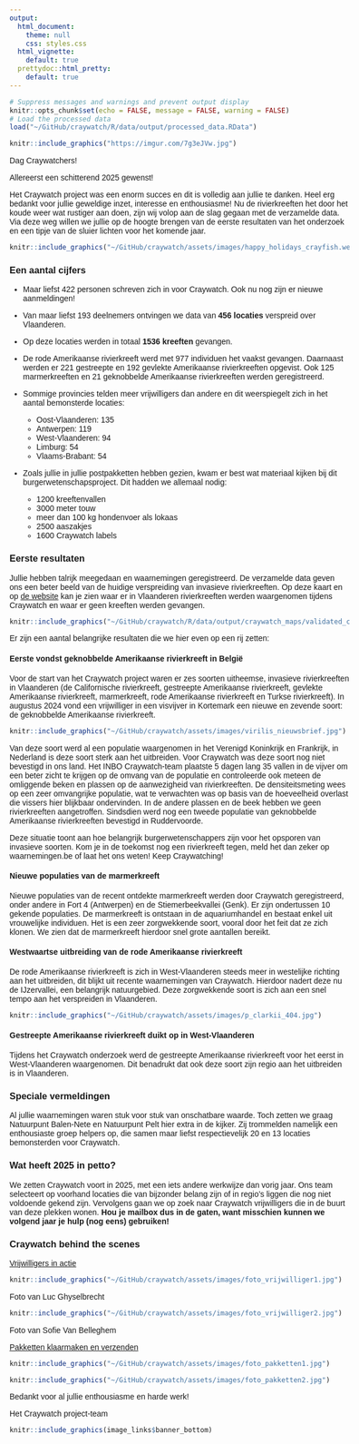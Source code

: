 ```yaml
---
output:
  html_document:
    theme: null
    css: styles.css
  html_vignette:
    default: true
  prettydoc::html_pretty:
    default: true
---
```


<style>
body {
    max-width: 600px;
    margin: 0 auto;
    padding: 20px;
    font-family: Calibri, sans-serif;
}
</style>

```r
# Suppress messages and warnings and prevent output display
knitr::opts_chunk$set(echo = FALSE, message = FALSE, warning = FALSE)
# Load the processed data
load("~/GitHub/craywatch/R/data/output/processed_data.RData")
```

```r
knitr::include_graphics("https://imgur.com/7g3eJVw.jpg")
```

Dag Craywatchers! 

Allereerst een schitterend 2025 gewenst!

Het Craywatch project was een enorm succes en dit is volledig aan jullie te danken. Heel erg bedankt voor jullie geweldige inzet, interesse en enthousiasme! Nu de rivierkreeften het door het koude weer wat rustiger aan doen, zijn wij volop aan de slag gegaan met de verzamelde data. Via deze weg willen we jullie op de hoogte brengen van de eerste resultaten van het onderzoek en een tipje van de sluier lichten voor het komende jaar. 


<div style="text-align: center;">
```r
knitr::include_graphics("~/GitHub/craywatch/assets/images/happy_holidays_crayfish.webp")
```
</div>


### Een aantal cijfers
- Maar liefst 422 personen schreven zich in voor Craywatch. Ook nu nog zijn er nieuwe aanmeldingen! 

- Van maar liefst 193 deelnemers ontvingen we data van **456 locaties** verspreid over Vlaanderen.

- Op deze locaties werden in totaal **1536 kreeften** gevangen.

- De rode Amerikaanse rivierkreeft werd met 977 individuen het vaakst gevangen. Daarnaast werden er 221 gestreepte en 192 gevlekte Amerikaanse rivierkreeften opgevist. Ook 125 marmerkreeften en 21 geknobbelde Amerikaanse rivierkreeften werden geregistreerd.

- Sommige provincies telden meer vrijwilligers dan andere en dit weerspiegelt zich in het aantal bemonsterde locaties:
  - Oost-Vlaanderen: 135
  - Antwerpen: 119
  - West-Vlaanderen: 94
  - Limburg: 54
  - Vlaams-Brabant: 54

- Zoals jullie in jullie postpakketten hebben gezien, kwam er best wat materiaal kijken bij dit burgerwetenschapsproject. Dit hadden we allemaal nodig:
  - 1200 kreeftenvallen
  - 3000 meter touw
  - meer dan 100 kg hondenvoer als lokaas
  - 2500 aaszakjes
  - 1600 Craywatch labels


### Eerste resultaten
Jullie hebben talrijk meegedaan en waarnemingen geregistreerd. De verzamelde data geven ons een beter beeld van de huidige verspreiding van invasieve rivierkreeften. Op deze kaart en op [de website](https://craywatch.inbo.be/kaart/) kan je zien waar er in Vlaanderen rivierkreeften werden waargenomen tijdens Craywatch en waar er geen kreeften werden gevangen.

```r
knitr::include_graphics("~/GitHub/craywatch/R/data/output/craywatch_maps/validated_craywatch_map_dutch.png")
```


Er zijn een aantal belangrijke resultaten die we hier even op een rij zetten:

#### Eerste vondst geknobbelde Amerikaanse rivierkreeft in België
Voor de start van het Craywatch project waren er zes soorten uitheemse, invasieve rivierkreeften in Vlaanderen (de Californische rivierkreeft, gestreepte Amerikaanse rivierkreeft, gevlekte Amerikaanse rivierkreeft, marmerkreeft, rode Amerikaanse rivierkreeft en Turkse rivierkreeft). In augustus 2024 vond een vrijwilliger in een visvijver in Kortemark een nieuwe en zevende soort: de geknobbelde Amerikaanse rivierkreeft. 

```r
knitr::include_graphics("~/GitHub/craywatch/assets/images/virilis_nieuwsbrief.jpg")
```
Van deze soort werd al een populatie waargenomen in het Verenigd Koninkrijk en Frankrijk, in Nederland is deze soort sterk aan het uitbreiden. Voor Craywatch was deze soort nog niet bevestigd in ons land. Het INBO Craywatch-team plaatste 5 dagen lang 35 vallen in de vijver om een beter zicht te krijgen op de omvang van de populatie en controleerde ook meteen de omliggende beken en plassen op de aanwezigheid van rivierkreeften. De densiteitsmeting wees op een zeer omvangrijke populatie, wat te verwachten was op basis van de hoeveelheid overlast die vissers hier blijkbaar ondervinden. In de andere plassen en de beek hebben we geen rivierkreeften aangetroffen. Sindsdien werd nog een tweede populatie van geknobbelde Amerikaanse rivierkreeften bevestigd in Ruddervoorde.

Deze situatie toont aan hoe belangrijk burgerwetenschappers zijn voor het opsporen van invasieve soorten. Kom je in de toekomst nog een rivierkreeft tegen, meld het dan zeker op waarnemingen.be of laat het ons weten!
Keep Craywatching!

#### Nieuwe populaties van de marmerkreeft
Nieuwe populaties van de recent ontdekte marmerkreeft werden door Craywatch geregistreerd, onder andere in Fort 4 (Antwerpen) en de Stiemerbeekvallei (Genk). Er zijn ondertussen 10 gekende populaties. De marmerkreeft is ontstaan in de aquariumhandel en bestaat enkel uit vrouwelijke individuen. Het is een zeer zorgwekkende soort, vooral door het feit dat ze zich klonen. We zien dat de marmerkreeft hierdoor snel grote aantallen bereikt. 

#### Westwaartse uitbreiding van de rode Amerikaanse rivierkreeft
De rode Amerikaanse rivierkreeft is zich in West-Vlaanderen steeds meer in westelijke richting aan het uitbreiden, dit blijkt uit recente waarnemingen van Craywatch. Hierdoor nadert deze nu de IJzervallei, een belangrijk natuurgebied. Deze zorgwekkende soort is zich aan een snel tempo aan het verspreiden in Vlaanderen.

```r
knitr::include_graphics("~/GitHub/craywatch/assets/images/p_clarkii_404.jpg")
```

#### Gestreepte Amerikaanse rivierkreeft duikt op in West-Vlaanderen
Tijdens het Craywatch onderzoek werd de gestreepte Amerikaanse rivierkreeft voor het eerst in West-Vlaanderen waargenomen. Dit benadrukt dat ook deze soort zijn regio aan het uitbreiden is in Vlaanderen.


### Speciale vermeldingen
Al jullie waarnemingen waren stuk voor stuk van onschatbare waarde. Toch zetten we graag Natuurpunt Balen-Nete en Natuurpunt Pelt hier extra in de kijker. Zij trommelden namelijk een enthousiaste groep helpers op, die samen maar liefst respectievelijk 20 en 13 locaties bemonsterden voor Craywatch.


### Wat heeft 2025 in petto?
We zetten Craywatch voort in 2025, met een iets andere werkwijze dan vorig jaar. Ons team selecteert op voorhand locaties die van bijzonder belang zijn of in regio’s liggen die nog niet voldoende gekend zijn. Vervolgens gaan we op zoek naar Craywatch vrijwilligers die in de buurt van deze plekken wonen. **Hou je mailbox dus in de gaten, want misschien kunnen we volgend jaar je hulp (nog eens) gebruiken!** 


### Craywatch behind the scenes
<u>Vrijwilligers in actie</u>

```r
knitr::include_graphics("~/GitHub/craywatch/assets/images/foto_vrijwilliger1.jpg")
```
Foto van Luc Ghyselbrecht

```r
knitr::include_graphics("~/GitHub/craywatch/assets/images/foto_vrijwilliger2.jpg")
```
Foto van Sofie Van Belleghem

<u>Pakketten klaarmaken en verzenden</u>

```r
knitr::include_graphics("~/GitHub/craywatch/assets/images/foto_pakketten1.jpg")
```

```r
knitr::include_graphics("~/GitHub/craywatch/assets/images/foto_pakketten2.jpg")
```

Bedankt voor al jullie enthousiasme en harde werk!

Het Craywatch project-team

```r
knitr::include_graphics(image_links$banner_bottom)
```